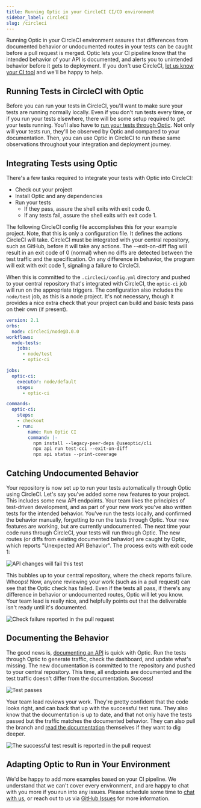 ```yaml
---
title: Running Optic in your CircleCI CI/CD environment
sidebar_label: circleCI
slug: /circleci
---
```


Running Optic in your CircleCI environment assures that differences from documented behavior or undocumented routes in your tests can be caught before a pull request is merged. Optic lets your CI pipeline know that the intended behavior of your API is documented, and alerts you to unintended behavior before it gets to deployment. If you don't use CircleCI, [let us know your CI tool](https://github.com/opticdev/optic/issues/new?title=FR:%20Support%20for%20CI%20tool) and we'll be happy to help.

## Running Tests in CircleCI with Optic

Before you can run your tests in CircleCI, you'll want to make sure your tests are running normally locally. Even if you don't run tests every time, or if you run your tests elsewhere, there will be some setup required to get your tests running. You'll also have to [run your tests through Optic](/docs/get-started/testing). Not only will your tests run, they'll be observed by Optic and compared to your documentation. Then, you can use Optic in CircleCI to run these same observations throughout your integration and deployment journey.

## Integrating Tests using Optic

There's a few tasks required to integrate your tests with Optic into CircleCI:

- Check out your project
- Install Optic and any dependencies
- Run your tests
  - If they pass, assure the shell exits with exit code 0.
  - If any tests fail, assure the shell exits with exit code 1.

The following CircleCI config file accomplishes this for your example project. Note, that this is only a configuration file. It defines the actions CircleCI will take. CircleCI must be integrated with your central repository, such as GitHub, before it will take any actions. The --exit-on-diff flag will result in an exit code of 0 (normal) when no diffs are detected between the test traffic and the specification. On any difference in behavior, the program will exit with exit code 1, signaling a failure to CircleCI. 

When this is committed to the `.circleci/config.yml` directory and pushed to your central repository that's integrated with CircleCI, the `optic-ci` job will run on the appropriate triggers. The configuration also includes the `node/test` job, as this is a node project. It's not necessary, though it provides a nice extra check that your project can build and basic tests pass on their own (if present).

``` yaml
version: 2.1
orbs:
  node: circleci/node@3.0.0
workflows:
  node-tests:
    jobs:
      - node/test
      - optic-ci

jobs:
  optic-ci:
    executor: node/default
    steps:
      - optic-ci

commands:
  optic-ci:
    steps:
    - checkout
    - run:
        name: Run Optic CI
        command: |-
          npm install --legacy-peer-deps @useoptic/cli
          npx api run test-cci --exit-on-diff
          npx api status --print-coverage
```

## Catching Undocumented Behavior

Your repository is now set up to run your tests automatically through Optic using CircleCI. Let's say you've added some new features to your project. This includes some new API endpoints. Your team likes the principles of test-driven development, and as part of your new work you've also written tests for the intended behavior. You've run the tests locally, and confirmed the behavior manually, forgetting to run the tests through Optic. Your new features are working, but are currently undocumented. The next time your code runs through CircleCI, your tests will run through Optic. The new routes (or diffs from existing documented behavior) are caught by Optic, which reports "Unexpected API Behavior". The process exits with exit code 1:

![API changes will fail this test](/img/docs/cm-oci-test-fail.png)

This bubbles up to your central repository, where the check reports failure. Whoops! Now, anyone reviewing your work (such as in a pull request) can see that the Optic check has failed. Even if the tests all pass, if there's any difference in behavior or undocumented routes, Optic will let you know. Your team lead is really nice, and helpfully points out that the deliverable isn't ready until it's documented.

![Check failure reported in the pull request](/img/docs/cm-oci-check-fail.png)

## Documenting the Behavior

The good news is, [documenting an API](/docs) is quick with Optic. Run the tests through Optic to generate traffic, check the dashboard, and update what's missing. The new documentation is committed to the repository and pushed to your central repository. This time, all endpoints are documented and the test traffic doesn't differ from the documentation. Success!

![Test passes](/img/docs/cm-oci-test-pass.gif)

Your team lead reviews your work. They're pretty confident that the code looks right, and can back that up with the successful test runs. They also know that the documentation is up to date, and that not only have the tests passed but the traffic matches the documented behavior. They can also pull the branch and [read the documentation](/docs/using/share-with-team) themselves if they want to dig deeper.

![The successful test result is reported in the pull request](/img/docs/cm-oci-check-pass.png)

## Adapting Optic to Run in Your Environment

We'd be happy to add more examples based on your CI pipeline. We understand that we can't cover every environment, and are happy to chat with you more if you run into any issues. Please schedule some time to [chat with us](https://calendly.com/optic-onboarding/setup-help), or reach out to us via [GitHub Issues](https://github.com/opticdev/optic/issues/new?title=optic%20in%20production%3a) for more information.
